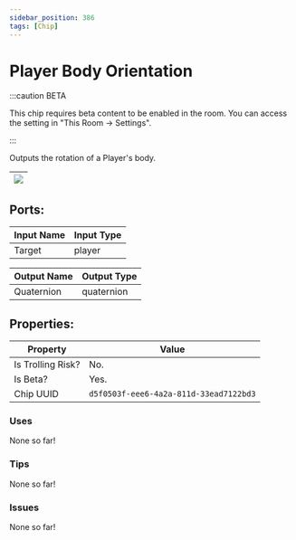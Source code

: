 ```yaml
---
sidebar_position: 386
tags: [Chip]
---
```


# Player Body Orientation
:::caution BETA

This chip requires beta content to be enabled in the room. You can access the setting in "This Room -> Settings".

:::

Outputs the rotation of a Player's body.

| ![](https://images-ext-2.discordapp.net/external/MPmIaQzlEPmgGWlgi-WxBBXt0Bjv_zWPkg1y1f_sy3s/https/www.recroomcircuits.com/image/circuit/absolute-value?width=206&height=108) |
|-----|

## Ports:

| Input Name | Input Type |
|-----------|-----------|
| Target | player |

| Output Name | Output Type |
|-----------|-----------|
| Quaternion | quaternion |

## Properties:

| Property  | Value |
|-------------------|-----------|
| Is Trolling Risk? | No. |
| Is Beta? | Yes. |
| Chip UUID | `d5f0503f-eee6-4a2a-811d-33ead7122bd3` |

### Uses

None so far!

### Tips

None so far!

### Issues

None so far!